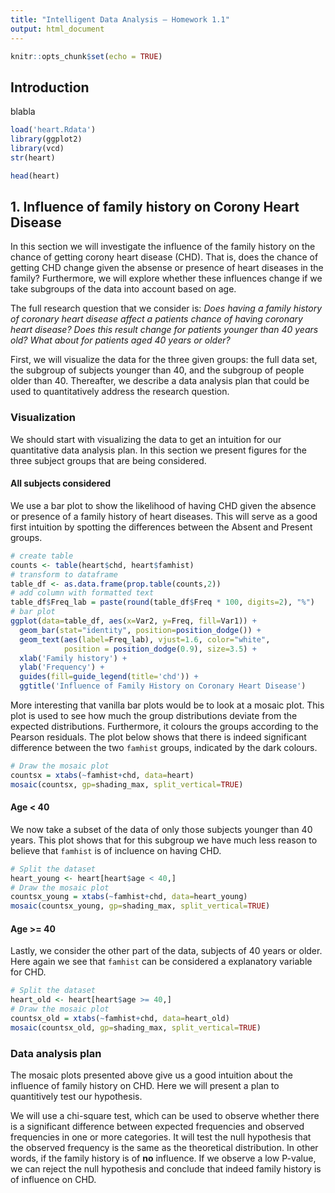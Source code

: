 ```yaml
---
title: "Intelligent Data Analysis — Homework 1.1"
output: html_document
---
```


```r
knitr::opts_chunk$set(echo = TRUE)
```

## Introduction
blabla
```r
load('heart.Rdata')
library(ggplot2)
library(vcd)
str(heart)
```

```r
head(heart)
```

## 1. Influence of family history on Corony Heart Disease
In this section we will investigate the influence of the family history on the chance of getting corony heart disease (CHD). That is, does the chance of getting CHD change given the absense or presence of heart diseases in the family? Furthermore, we will explore whether these influences change if we take subgroups of the data into account based on age. 

The full research question that we consider is: *Does having a family history of coronary heart disease affect a patients chance of having coronary heart disease? Does this result change for patients younger than 40 years old? What about for patients aged 40 years or older?*

First, we will visualize the data for the three given groups: the full data set, the subgroup of subjects younger than 40, and the subgroup of people older than 40. Thereafter, we describe a data analysis plan that could be used to quantitatively address the research question. 

### Visualization
We should start with visualizing the data to get an intuition for our quantitative data analysis plan. In this section we present figures for the three subject groups that are being considered. 

#### All subjects considered
We use a bar plot to show the likelihood of having CHD given the absence or presence of a family history of heart diseases. This will serve as a good first intuition by spotting the differences between the Absent and Present groups.  

```r
# create table
counts <- table(heart$chd, heart$famhist)
# transform to dataframe
table_df <- as.data.frame(prop.table(counts,2))
# add column with formatted text
table_df$Freq_lab = paste(round(table_df$Freq * 100, digits=2), "%")
# bar plot
ggplot(data=table_df, aes(x=Var2, y=Freq, fill=Var1)) + 
  geom_bar(stat="identity", position=position_dodge()) + 
  geom_text(aes(label=Freq_lab), vjust=1.6, color="white",
            position = position_dodge(0.9), size=3.5) +
  xlab('Family history') +
  ylab('Frequency') + 
  guides(fill=guide_legend(title='chd')) + 
  ggtitle('Influence of Family History on Coronary Heart Disease')
```

More interesting that vanilla bar plots would be to look at a mosaic plot. This plot is used to see how much the group distributions deviate from the expected distributions. Furthermore, it colours the groups according to the Pearson residuals. The plot below shows that there is indeed significant difference between the two `famhist` groups, indicated by the dark colours. 
```r
# Draw the mosaic plot
countsx = xtabs(~famhist+chd, data=heart)
mosaic(countsx, gp=shading_max, split_vertical=TRUE)
```

#### Age < 40 
We now take a subset of the data of only those subjects younger than 40 years. This plot shows that for this subgroup we have much less reason to believe that `famhist` is of incluence on having CHD.

```r
# Split the dataset
heart_young <- heart[heart$age < 40,]
# Draw the mosaic plot
countsx_young = xtabs(~famhist+chd, data=heart_young)
mosaic(countsx_young, gp=shading_max, split_vertical=TRUE)
```

#### Age >= 40
Lastly, we consider the other part of the data, subjects of 40 years or older. Here again we see that `famhist` can be considered a explanatory variable for CHD. 

```r
# Split the dataset
heart_old <- heart[heart$age >= 40,]
# Draw the mosaic plot
countsx_old = xtabs(~famhist+chd, data=heart_old)
mosaic(countsx_old, gp=shading_max, split_vertical=TRUE)
```

### Data analysis plan
The mosaic plots presented above give us a good intuition about the influence of family history on CHD. Here we will present a plan to quantitively test our hypothesis. 

We will use a chi-square test, which can be used to observe whether there is a significant difference between expected frequencies and observed frequencies in one or more categories. It will test the null hypothesis that the observed frequency is the same as the theoretical distribution. In other words, if the family history is of **no** influence. If we observe a low P-value, we can reject the null hypothesis and conclude that indeed family history is of influence on CHD.